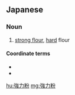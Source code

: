 ==Japanese==
{{ja-kanjitab|きょう|りき|こ|yomi=on}}

===Noun===
{{ja-noun|きょうりきこ}}
# [[strong flour]], [[hard]] flour

====Coordinate terms====
* {{ja-r|中力粉|gloss=[[plain flour]]|ちゅうりきこ}}
* {{ja-r|薄力粉|gloss=[[cake flour]]|はくりきこ}}
[[hu:強力粉]]
[[mg:強力粉]]